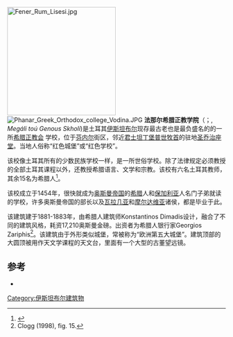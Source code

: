 [[Image:Fener_Rum_Lisesi.jpg|250px]]
{{coord|41.029|N|28.949|E|type:edu| display=inline,title}}
[[File:Phanar_Greek_Orthodox_college_Vodina.JPG|thumb]]
'''法那尔希腊正教学院'''（{{lang-tr|Özel Fener Rum Lisesi}}；{{lang-el|Μεγάλη του Γένους Σχολή}}, ''Megáli toú Genous Skholí'')是土耳其[[伊斯坦布尔|伊斯坦布尔]]现存最古老也是最负盛名的的一所[[希腊正教会|希腊正教会]] 学校，位于[[芬内尔|芬内尔]]街区，邻近[[君士坦丁堡普世牧首|君士坦丁堡普世牧首]]的驻地[[圣乔治座堂|圣乔治座堂]]。当地人俗称“红色城堡”或“红色学校”。

该校像土耳其所有的少数民族学校一样，是一所世俗学校。除了法律规定必须教授的全部土耳其课程以外，还教授希腊语言、文学和宗教。该校有六名土耳其教师，其余15名为希腊人<ref>{{cite web|title=özel Fener Rum Lisesi Web Site|language=tr|url=http://fenerrumlisesi.k12.tr/Ogretmenlerimiz.aspx|deadurl=yes|archiveurl=https://web.archive.org/web/20110630182553/http://www.fenerrumlisesi.k12.tr/Ogretmenlerimiz.aspx|archivedate=2011-06-30}}</ref>。

该校成立于1454年，很快就成为[[奥斯曼帝国|奥斯曼帝国]]的[[希腊|希腊]]人和[[保加利亚|保加利亚]]人名门子弟就读的学校，许多奥斯曼帝国的部长以及[[瓦拉几亚|瓦拉几亚]]和[[摩尔达维亚|摩尔达维亚]]诸侯，都是毕业于此。

该建筑建于1881-1883年，由希腊人建筑师Konstantinos Dimadis设计，融合了不同的建筑风格，耗资17,210奥斯曼金磅。出资者为希腊人银行家Georgios Zariphis<ref name=cl15>Clogg (1998), fig. 15.</ref>。该建筑由于外形类似城堡，常被称为“欧洲第五大城堡”。建筑顶部的大圆顶被用作天文学课程的天文台，里面有一个大型的古董望远镜。

==参考==
<references />
* {{cite book | author=Richard Clogg | title=Storia della Grecia moderna | year=1998 | publisher=Bompiani | edition=2 | location = 米兰 | language = it
}}
[[Category:伊斯坦布尔建筑物|Category:伊斯坦布尔建筑物]]